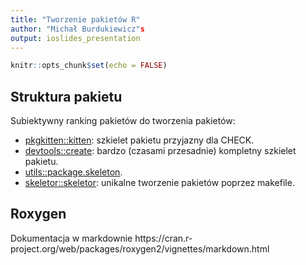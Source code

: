 ```yaml
---
title: "Tworzenie pakietów R"
author: "Michał Burdukiewicz"s
output: ioslides_presentation
---
```


```r
knitr::opts_chunk$set(echo = FALSE)
```

## Struktura pakietu

Subiektywny ranking pakietów do tworzenia pakietów:

- [pkgkitten::kitten](https://github.com/eddelbuettel/pkgkitten): szkielet pakietu przyjazny dla CHECK.
- [devtools::create](https://github.com/r-lib/devtools): bardzo (czasami przesadnie) kompletny szkielet pakietu.
- [utils::package.skeleton](https://stat.ethz.ch/R-manual/R-devel/library/utils/html/package.skeleton.html).
- [skeletor::skeletor](https://github.com/nealrichardson/skeletor): unikalne tworzenie pakietów poprzez makefile.

## Roxygen

Dokumentacja w markdownie https://cran.r-project.org/web/packages/roxygen2/vignettes/markdown.html
